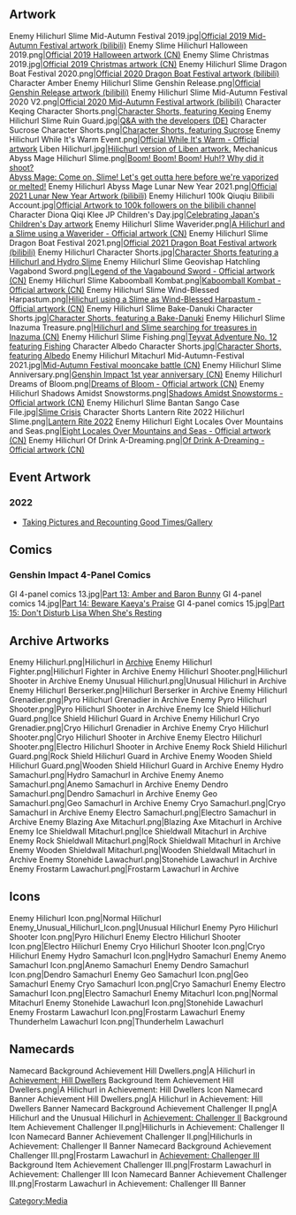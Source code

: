 {{CustomTabs
|tab1 = Overview
|tab2 = Culture
|tab3 = Media
}}
<!-- Only media posted by HoYoverse. This includes artwork (made in-house or commissioned) and promotional videos. The exception is GIFs of the character using their talents. Make sure to cite the source.-->
==Artwork== <!--chronological order-->
<gallery hideaddbutton="true" captionalign="center">
Enemy Hilichurl Slime Mid-Autumn Festival 2019.jpg|[https://t.bilibili.com/35639857?type=2 Official 2019 Mid-Autumn Festival artwork (bilibili)] <!--2019-09-13-->
Enemy Slime Hilichurl Halloween 2019.png|[https://bbs.mihoyo.com/ys/article/312973 Official 2019 Halloween artwork (CN)] <!--2019-10-31-->
Enemy Slime Christmas 2019.jpg|[https://bbs.mihoyo.com/ys/article/434746 Official 2019 Christmas artwork (CN)] <!--2019-12-24-->
Enemy Hilichurl Slime Dragon Boat Festival 2020.png|[https://t.bilibili.com/78823280?type=2 Official 2020 Dragon Boat Festival artwork (bilibili)] <!--2020-06-25-->
Character Amber Enemy Hilichurl Slime Genshin Release.png|[https://t.bilibili.com/92493352?type=2 Official Genshin Release artwork (bilibili)] <!--2020-09-28-->
Enemy Hilichurl Slime Mid-Autumn Festival 2020 V2.png|[https://t.bilibili.com/92909060?type=2 Official 2020 Mid-Autumn Festival artwork (bilibili)] <!--2020-10-01-->
Character Keqing Character Shorts.png|[https://bbs.mihoyo.com/ys/article/2755240 Character Shorts, featuring Keqing] <!--2020-11-20-->
Enemy Hilichurl Slime Ruin Guard.jpg|[https://genshin.mihoyo.com/de/news/detail/6110 Q&A with the developers (DE)] <!--2020-11-22-->
Character Sucrose Character Shorts.png|[https://bbs.mihoyo.com/ys/article/2837066 Character Shorts, featuring Sucrose]<!--2020-11-26-->
Enemy Hilichurl While It's Warm Event.png|[https://t.bilibili.com/100755050?type=2 Official While It's Warm - Official artwork] <!--2020-12-08-->
Liben Hilichurl.jpg|[https://twitter.com/GenshinImpact/status/1352806079340584960 Hilichurl version of Liben artwork.] <!--2021-01-23-->
Mechanicus Abyss Mage Hilichurl Slime.png|[https://www.hoyolab.com/article/172200 Boom! Boom! Boom! Huh!? Why did it shoot?<br />Abyss Mage: Come on, Slime! Let's get outta here before we're vaporized or melted!] <!-- 2021/02/04 -->
Enemy Hilichurl Abyss Mage Lunar New Year 2021.png|[https://t.bilibili.com/112807231?type=2 Official 2021 Lunar New Year Artwork (bilibili)] <!--2021-02-11-->
Enemy Hilichurl 100k Qiuqiu Bilibili Account.jpg|[https://t.bilibili.com/131227069?type=2 Official Artwork to 100k followers on the bilibili channel] <!-- 2021-04-24-->
Character Diona Qiqi Klee JP Children's Day.jpg|[https://twitter.com/Genshin_7/status/1389776869814325249 Celebrating Japan's Children's Day artwork] <!--2021-05-05-->
Enemy Hilichurl Slime Waverider.png|[https://bbs.mihoyo.com/ys/article/6596299 A Hilichurl and a Slime using a Waverider - Official artwork (CN)]<!-- 2021-06-05-->
Enemy Hilichurl Slime Dragon Boat Festival 2021.png|[https://t.bilibili.com/139369653?type=2 Official 2021 Dragon Boat Festival artwork (bilibili)] <!--2021-06-14-->
Enemy Hilichurl Character Shorts.jpg|[https://twitter.com/GenshinImpact/status/1406801545446891520 Character Shorts featuring a Hilichurl and Hydro Slime] <!--2021-06-21-->
Enemy Hilichurl Slime Geovishap Hatchling Vagabond Sword.png|[https://bbs.mihoyo.com/ys/article/6965001 Legend of the Vagabound Sword - Official artwork (CN)] <!-- 2021-06-22-->
Enemy Hilichurl Slime Kaboomball Kombat.png|[https://bbs.mihoyo.com/ys/article/7184564 Kaboomball Kombat - Official artwork (CN)] <!-- 2021-07-02-->
Enemy Hilichurl Slime Wind-Blessed Harpastum.png|[https://bbs.mihoyo.com/ys/article/7330426 Hilichurl using a Slime as Wind-Blessed Harpastum - Official artwork (CN)] <!--2021-07-09-->
Enemy Hilichurl Slime Bake-Danuki Character Shorts.jpg|[https://twitter.com/Genshin_7/status/1426374006429700096 Character Shorts, featuring a Bake-Danuki] <!--2021-07-14-->
Enemy Hilichurl Slime Inazuma Treasure.png|[https://bbs.mihoyo.com/ys/article/7529945 Hilichurl and Slime searching for treasures in Inazuma (CN)] <!--2021-07-17-->
Enemy Hilichurl Slime Fishing.png|[https://bbs.mihoyo.com/ys/article/8918097 Teyvat Adventure No. 12 featuring Fishing] <!--2021-08-27-->
Character Albedo Character Shorts.jpg|[https://twitter.com/GenshinImpact/status/1437294980071002112 Character Shorts, featuring Albedo] <!--2021-09-13-->
Enemy Hilichurl Mitachurl Mid-Autumn-Festival 2021.jpg|[https://bbs.mihoyo.com/ys/article/9750974 Mid-Autumn Festival mooncake battle (CN)] <!--2021-09-21-->
Enemy Hilichurl Slime Anniversary.png|[https://bbs.mihoyo.com/ys/article/9999327 Genshin Impact 1st year anniversary (CN)] <!--2021-09-28-->
Enemy Hilichurl Dreams of Bloom.png|[https://bbs.mihoyo.com/ys/article/11981705 Dreams of Bloom - Official artwork (CN)] <!-- 2021-11-15-->
Enemy Hilichurl Shadows Amidst Snowstorms.png|[https://bbs.mihoyo.com/ys/article/12656628 Shadows Amidst Snowstorms - Official artwork (CN)] <!-- 2021-12-03-->
Enemy Hilichurl Slime Bantan Sango Case File.jpg|[https://twitter.com/GenshinImpact/status/1467342971947429892 Slime Crisis] <!--2021-12-05-->
Character Shorts Lantern Rite 2022 Hilichurl Slime.png|[https://twitter.com/GenshinImpact/status/1488104784905203714 Lantern Rite 2022] <!-- 2021-01-31-->
Enemy Hilichurl Eight Locales Over Mountains and Seas.png|[https://bbs.mihoyo.com/ys/article/17392623 Eight Locales Over Mountains and Seas - Official artwork (CN)] <!-- 2022-02-10-->
Enemy Hilichurl Of Drink A-Dreaming.png|[https://bbs.mihoyo.com/ys/article/18839402 Of Drink A-Dreaming - Official artwork (CN)] <!-- 2022-03-11-->
</gallery>

==Event Artwork==
===2022===
*[[Taking Pictures and Recounting Good Times/Gallery]]

==Comics==
===Genshin Impact 4-Panel Comics===
<gallery hideaddbutton="true" captionalign="center">
GI 4-panel comics 13.jpg|[https://twitter.com/GenshinImpact/status/1370585411068719106 Part 13: Amber and Baron Bunny]
GI 4-panel comics 14.jpg|[https://twitter.com/GenshinImpact/status/1373514711589879808 Part 14: Beware Kaeya's Praise]
GI 4-panel comics 15.jpg|[https://twitter.com/GenshinImpact/status/1376489313483907077 Part 15: Don't Disturb Lisa When She's Resting]
</gallery>

==Archive Artworks==
<gallery widths="100" hideaddbutton="true" captionalign="center">
Enemy Hilichurl.png|Hilichurl in [[Archive]]
Enemy Hilichurl Fighter.png|Hilichurl Fighter in Archive
Enemy Hilichurl Shooter.png|Hilichurl Shooter in Archive
Enemy Unusual Hilichurl.png|Unusual Hilichurl in Archive
Enemy Hilichurl Berserker.png|Hilichurl Berserker in Archive
Enemy Hilichurl Grenadier.png|Pyro Hilichurl Grenadier in Archive
Enemy Pyro Hilichurl Shooter.png|Pyro Hilichurl Shooter in Archive
Enemy Ice Shield Hilichurl Guard.png|Ice Shield Hilichurl Guard in Archive
Enemy Hilichurl Cryo Grenadier.png|Cryo Hilichurl Grenadier in Archive
Enemy Cryo Hilichurl Shooter.png|Cryo Hilichurl Shooter in Archive
Enemy Electro Hilichurl Shooter.png|Electro Hilichurl Shooter in Archive
Enemy Rock Shield Hilichurl Guard.png|Rock Shield Hilichurl Guard in Archive
Enemy Wooden Shield Hilichurl Guard.png|Wooden Shield Hilichurl Guard in Archive
Enemy Hydro Samachurl.png|Hydro Samachurl in Archive
Enemy Anemo Samachurl.png|Anemo Samachurl in Archive
Enemy Dendro Samachurl.png|Dendro Samachurl in Archive
Enemy Geo Samachurl.png|Geo Samachurl in Archive
Enemy Cryo Samachurl.png|Cryo Samachurl in Archive
Enemy Electro Samachurl.png|Electro Samachurl in Archive
Enemy Blazing Axe Mitachurl.png|Blazing Axe Mitachurl in Archive
Enemy Ice Shieldwall Mitachurl.png|Ice Shieldwall Mitachurl in Archive
Enemy Rock Shieldwall Mitachurl.png|Rock Shieldwall Mitachurl in Archive
Enemy Wooden Shieldwall Mitachurl.png|Wooden Shieldwall Mitachurl in Archive
Enemy Stonehide Lawachurl.png|Stonehide Lawachurl in Archive
Enemy Frostarm Lawachurl.png|Frostarm Lawachurl in Archive
</gallery>

==Icons==
<gallery widths="100" hideaddbutton="true" captionalign="center">
Enemy Hilichurl Icon.png|Normal Hilichurl
Enemy_Unusual_Hilichurl_Icon.png|Unusual Hilichurl
Enemy Pyro Hilichurl Shooter Icon.png|Pyro Hilichurl
Enemy Electro Hilichurl Shooter Icon.png|Electro Hilichurl
Enemy Cryo Hilichurl Shooter Icon.png|Cryo Hilichurl
Enemy Hydro Samachurl Icon.png|Hydro Samachurl
Enemy Anemo Samachurl Icon.png|Anemo Samachurl
Enemy Dendro Samachurl Icon.png|Dendro Samachurl
Enemy Geo Samachurl Icon.png|Geo Samachurl
Enemy Cryo Samachurl Icon.png|Cryo Samachurl
Enemy Electro Samachurl Icon.png|Electro Samachurl
Enemy Mitachurl Icon.png|Normal Mitachurl
Enemy Stonehide Lawachurl Icon.png|Stonehide Lawachurl
Enemy Frostarm Lawachurl Icon.png|Frostarm Lawachurl
Enemy Thunderhelm Lawachurl Icon.png|Thunderhelm Lawachurl
</gallery>

==Namecards==
<gallery hideaddbutton="true" captionalign="center">
Namecard Background Achievement Hill Dwellers.png|A Hilichurl in [[Achievement: Hill Dwellers]] Background
Item Achievement Hill Dwellers.png|A Hilichurl in Achievement: Hill Dwellers Icon
Namecard Banner Achievement Hill Dwellers.png|A Hilichurl in Achievement: Hill Dwellers Banner
Namecard Background Achievement Challenger II.png|A Hilichurl and the Unusual Hilichurl in [[Achievement: Challenger II]] Background
Item Achievement Challenger II.png|Hilichurls in Achievement: Challenger II Icon
Namecard Banner Achievement Challenger II.png|Hilichurls in Achievement: Challenger II Banner
Namecard Background Achievement Challenger III.png|Frostarm Lawachurl in [[Achievement: Challenger III]] Background
Item Achievement Challenger III.png|Frostarm Lawachurl in Achievement: Challenger III Icon
Namecard Banner Achievement Challenger III.png|Frostarm Lawachurl in Achievement: Challenger III Banner
</gallery>

[[Category:Media]]